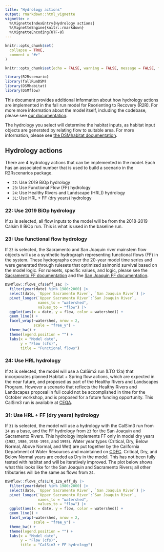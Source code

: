 ```yaml
---
title: "Hydrology actions"
output: rmarkdown::html_vignette
vignette: >
  %\VignetteIndexEntry{Hydrology actions}
  %\VignetteEngine{knitr::rmarkdown}
  %\VignetteEncoding{UTF-8}
---
```


```r
knitr::opts_chunk$set(
  collapse = TRUE,
  comment = "#>"
)

knitr::opts_chunk$set(echo = FALSE, warning = FALSE, message = FALSE, fig.width = 6, fig.height =4)
```

```r
library(R2Rscenario)
library(fallRunDSM)
library(DSMhabitat)
library(DSMflow)
```

This document provides additional information about how hydrology actions are implemented in the fall run model for Reorienting to Recovery (R2R). For more more information about the model itself, including the codebase, please see [our documentation](https://reorienting-to-recovery.github.io/fallRunDSM/).

The hydrology you select will determine the habitat inputs, as habitat input objects are generated by relating flow to suitable area. For more information, please see [the DSMhabitat documentation](https://reorienting-to-recovery.github.io/DSMhabitat/).

## Hydrology actions

There are 4 hydrology actions that can be implemented in the model. Each has an associated number that is used to build a scenario in the R2Rscenarios package.

* `22`: Use 2019 BiOp hydrology 
* `23`: Use Functional Flow (FF) hydrology 
* `24`: Use Healthy Rivers and Landscape (HRL)) hydrology
* `31`: Use HRL + FF (dry years) hydrology

### 22: Use 2019 BiOp hydrology

If `22` is selected, all flow inputs to the model will be from the 2018-2019 Calsim II BiOp run. This is what is used in the baseline run.

### 23: Use functional flow hydrology

If `23` is selected, the Sacramento and San Joaquin river mainstem flow objects will use a synthetic hydrograph representing functional flows (FF) in the system. These hydrographs cover the 20-year model time series and were generated through rulesets that optimized salmonid survival based on the model logic. For rulesets, specific values, and logic, please see the [Sacramento FF documentation](https://reorienting-to-recovery.github.io/DSMflow/articles/EFF.html) and the [San Joaquin FF documentation](https://reorienting-to-recovery.github.io/DSMflow/articles/EFF_SJ.html). 

```r
DSMflow::flows_cfs$eff_sac |> 
  filter(year(date) %in% 1980:2000) |> 
  select(date, `Upper Sacramento River`, `San Joaquin River`) |> 
  pivot_longer(`Upper Sacramento River`:`San Joaquin River`, 
               names_to = "watershed",
               values_to = "flow") |> 
  ggplot(aes(x = date, y = flow, color = watershed)) + 
  geom_line() +
  facet_wrap(~watershed, nrow = 2,
             scale = "free_y") +
  theme_bw() +
  theme(legend.position = "") +
  labs(x = "Model date",
       y = "Flow (cfs)",
       title = "Functional flows")
```

### 24: Use HRL hydrology

If `24` is selected, the model will use a CalSim3 run (LTO 12a) that incorporates planned Habitat + Spring flow actions, which are expected in the near future, and proposed as part of the Healthy Rivers and Landscapes Program. However a scenario that reflects the Healthy Rivers and Landscapes proposal in full could not be accomplished in time for the October workshop, and is proposed for a future funding opportunity. This CalSim3 run is available at [CEQA](https://ceqanet.opr.ca.gov/2023060467/2). 


### 31: Use HRL + FF (dry years) hydrology

If `31` is selected, the model will use a hydrology with the CalSim3 run from `24` as a base, and the FF hydrology from `23` for the San Joaquin and Sacramento Rivers. This hydrology implements FF only in model dry years (`1982`, `1986`, `1988-1993`, and `1995`). Water year types (Critical, Dry, Below Normal, Above Normal, and Wet) are put together by the California Department of Water Resources and maintained on [CDEC](https://cdec.water.ca.gov/reportapp/javareports?name=WSIHIST). Critical, Dry, and Below Normal years are coded as Dry in the model. This has not been fully tested with habitat and will be iteratively improved. The plot below shows what this looks like for the San Joaquin and Sacramento Rivers; all other tributaries will be the same as flows from `24`.

```r
DSMflow::flows_cfs$LTO_12a_eff_dy |> 
  filter(year(date) %in% 1980:2000) |> 
  select(date, `Upper Sacramento River`, `San Joaquin River`) |> 
  pivot_longer(`Upper Sacramento River`:`San Joaquin River`, 
               names_to = "watershed",
               values_to = "flow") |> 
  ggplot(aes(x = date, y = flow, color = watershed)) + 
  geom_line() +
  facet_wrap(~watershed, nrow = 2,
             scale = "free_y") +
  theme_bw() +
  theme(legend.position = "") +
  labs(x = "Model date",
       y = "Flow (cfs)",
       title = "CalSim3 + FF hydrology")
```